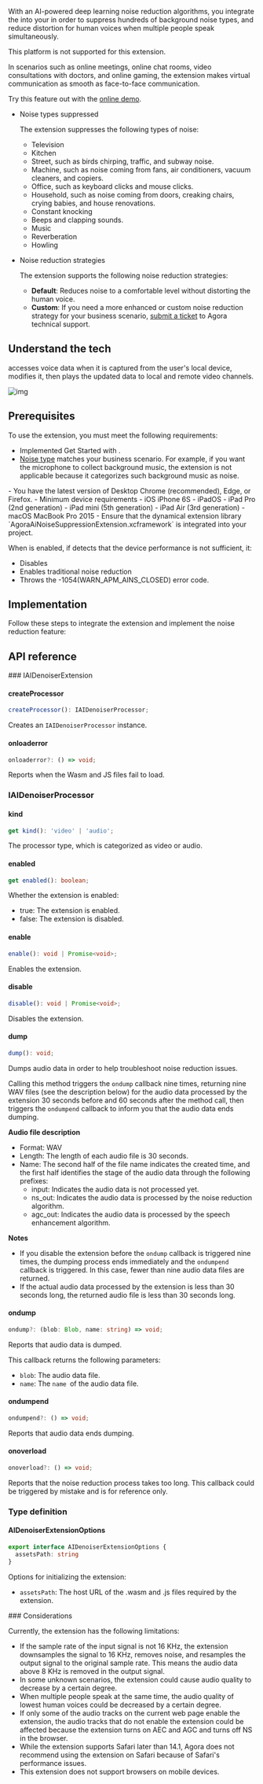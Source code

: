 

With an AI-powered  deep learning noise reduction algorithms, you integrate the <Vg k="RTEE_NS" /> into your <Vpl k="CLIENT" /> in order to suppress hundreds of background noise types, and reduce distortion for human voices when multiple people speak simultaneously.

<PlatformWrapper notAllowed="web">
<PlatformWrapper notAllowed="ios">
<PlatformWrapper notAllowed="android">
This platform is not supported for this extension.
</PlatformWrapper>
</PlatformWrapper>
</PlatformWrapper>


<PlatformWrapper notAllowed="flutter">
<PlatformWrapper notAllowed="react-native">
<PlatformWrapper notAllowed="electron">
<PlatformWrapper notAllowed="unity">
<PlatformWrapper notAllowed="windows">
<PlatformWrapper notAllowed="macos">

In scenarios such as online meetings, online chat rooms, video consultations with doctors, and online gaming, the <Vg k="RTEE_NS" /> extension makes virtual communication as smooth as face-to-face communication.

Try this feature out with the <a href="https://webdemo.agora.io/aiDenoiser/index.html">online demo</a>.

- Noise types suppressed <a name="type"></a>

    The <Vg k="RTEE_NS" /> extension suppresses the following types of noise:

    - Television
    - Kitchen
    - Street, such as birds chirping, traffic, and subway noise.
    - Machine, such as noise coming from fans, air conditioners, vacuum cleaners, and copiers.
    - Office, such as keyboard clicks and mouse clicks.
    - Household, such as noise coming from doors, creaking chairs, crying babies, and house renovations.
    - Constant knocking
    - Beeps and clapping sounds.
    - Music
    - Reverberation
    - Howling

- Noise reduction strategies

    The <Vg k="RTEE_NS" /> extension supports the following noise reduction strategies:
    - **Default**: Reduces noise to a comfortable level without distorting the human voice.
    - **Custom**: If you need a more enhanced or custom noise reduction strategy for your business scenario, [submit a ticket](https://agora-ticket.agora.io/) to Agora technical support.


## Understand the tech

<Vg k="RTEE_NS" /> accesses voice data when it is captured from the user's local device, modifies it, then plays the updated data to local and remote video channels.

![img](/images/video-sdk/extension-callflow.svg)

## Prerequisites

To use the <Vg k="RTEE_NS" /> extension, you must meet the following requirements:

- Implemented <Link to="../get-started/get-started-sdk">Get Started with <Vpd k="NAME"/></Link>.
- [Noise type](#type) matches your business scenario.  For example, if you want the microphone to collect background music, the extension is not applicable because it categorizes such background music as noise.
<PlatformWrapper platform="web">
- You have the latest version of Desktop Chrome (recommended), Edge, or Firefox.
</PlatformWrapper>
<PlatformWrapper platform="ios">
- Minimum device requirements
    - iOS iPhone 6S
    - iPadOS
    - iPad Pro (2nd generation)
    - iPad mini (5th generation)
    - iPad Air (3rd generation)
    - macOS MacBook Pro 2015
- Ensure that the dynamical extension library `AgoraAiNoiseSuppressionExtension.xcframework` is integrated into your project.

When <Vg k="RTEE_NS" /> is enabled, if <Vg k="VSDK" /> detects that the device performance is not sufficient, it:

- Disables <Vg k="RTEE_NS" />
- Enables traditional noise reduction
- Throws the -1054(WARN_APM_AINS_CLOSED) error code.

</PlatformWrapper>

## Implementation

Follow these steps to integrate the <Vg k="RTEE_NS" /> extension and implement the noise reduction feature:

<ProjectImplement />

## API reference

<PlatformWrapper platform="web">
### IAIDenoiserExtension

#### createProcessor

```typescript
createProcessor(): IAIDenoiserProcessor;
```

Creates an `IAIDenoiserProcessor` instance.

#### onloaderror

```typescript
onloaderror?: () => void;
```

Reports when the Wasm and JS files fail to load.

### IAIDenoiserProcessor
#### kind

```typescript
get kind(): 'video' | 'audio';
```

The processor type, which is categorized as video or audio.

#### enabled

```typescript
get enabled(): boolean;
```

Whether the extension is enabled:
- true: The extension is enabled.
- false: The extension is disabled.

#### enable

```typescript
enable(): void | Promise<void>;
```

Enables the <Vg k="RTEE_NS" /> extension.

#### disable

```typescript
disable(): void | Promise<void>;
```

Disables the <Vg k="RTEE_NS" /> extension.

#### dump

```typescript
dump(): void;
```

Dumps audio data in order to help troubleshoot noise reduction issues.

Calling this method triggers the `ondump` callback nine times, returning nine WAV files (see the description below) for the audio data processed by the extension 30 seconds before and 60 seconds after the method call, then triggers the `ondumpend` callback to inform you that the audio data ends dumping.

**Audio file description**

- Format: WAV
- Length: The length of each audio file is 30 seconds.
- Name: The second half of the file name indicates the created time, and the first half identifies the stage of the audio data through the following prefixes:
   - input: Indicates the audio data is not processed yet.
   - ns_out: Indicates the audio data is processed by the noise reduction algorithm.
   - agc_out: Indicates the audio data is processed by the speech enhancement algorithm.

**Notes**

- If you disable the <Vg k="RTEE_NS" /> extension before the `ondump` callback is triggered nine times, the dumping process ends immediately and the `ondumpend `callback is triggered. In this case, fewer than nine audio data files are returned.
- If the actual audio data processed by the extension is less than 30 seconds long, the returned audio file is less than 30 seconds long.

#### ondump

```typescript
ondump?: (blob: Blob, name: string) => void;
```

Reports that audio data is dumped.

This callback returns the following parameters:

- `blob`: The audio data file.
- `name`: The `name `of the audio data file.

#### ondumpend

```typescript
ondumpend?: () => void;
```

Reports that audio data ends dumping.

#### onoverload

```typescript
onoverload?: () => void;
```

Reports that the noise reduction process takes too long.  This callback could be triggered by mistake and is for reference only.

### Type definition

#### AIDenoiserExtensionOptions

```typescript
export interface AIDenoiserExtensionOptions {
  assetsPath: string
}
```

Options for initializing the <Vg k="RTEE_NS" /> extension:
- `assetsPath`: The host URL of the .wasm and .js files required by the <Vg k="RTEE_NS" /> extension.

</PlatformWrapper>
<PlatformWrapper platform="ios">
<Reference/>
</PlatformWrapper>

</PlatformWrapper>
</PlatformWrapper>
</PlatformWrapper>
</PlatformWrapper>
</PlatformWrapper>
</PlatformWrapper>

<PlatformWrapper platform="web">
### Considerations

Currently, the <Vg k="RTEE_NS" /> extension has the following limitations:

- If the sample rate of the input signal is not 16 KHz, the extension downsamples the signal to 16 KHz, removes noise, and resamples the output signal to the original sample rate. This means the audio data above 8 KHz is removed in the output signal.
- In some unknown scenarios, the extension could cause audio quality to decrease by a certain degree.
- When multiple people speak at the same time, the audio quality of lowest human voices could be decreased by a certain degree.
- If only some of the audio tracks on the current web page enable the extension, the audio tracks that do not enable the extension could be affected because the extension turns on AEC and AGC and turns off NS in the browser.
- While the extension supports Safari later than 14.1, Agora does not recommend using the extension on Safari because of Safari's performance issues.
- This extension does not support browsers on mobile devices.
</PlatformWrapper>